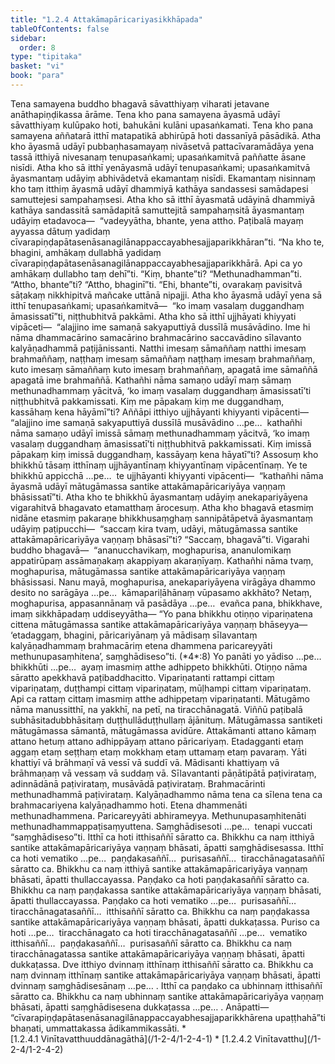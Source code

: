 ```yaml
---
title: "1.2.4 Attakāmapāricariyasikkhāpada"
tableOfContents: false
sidebar:
  order: 8
type: "tipitaka"
basket: "vi"
book: "para"
---
```



<DynamicBreadcrumb />

<Division number="290" book="para">

<Paragraph number="1180" book="para">
Tena samayena buddho bhagavā sāvatthiyaṃ viharati jetavane anāthapiṇḍikassa ārāme. Tena kho pana samayena āyasmā udāyī sāvatthiyaṃ kulūpako hoti, bahukāni kulāni upasaṅkamati. Tena kho pana samayena aññatarā itthī matapatikā abhirūpā hoti dassanīyā pāsādikā. Atha kho āyasmā udāyī pubbaṇhasamayaṃ nivāsetvā pattacīvaramādāya yena tassā itthiyā nivesanaṃ tenupasaṅkami; upasaṅkamitvā paññatte āsane nisīdi. Atha kho sā itthī yenāyasmā udāyī tenupasaṅkami; upasaṅkamitvā āyasmantaṃ udāyiṃ abhivādetvā ekamantaṃ nisīdi. Ekamantaṃ nisinnaṃ kho taṃ itthiṃ āyasmā udāyī dhammiyā kathāya sandassesi samādapesi samuttejesi sampahaṃsesi. Atha kho sā itthī āyasmatā udāyinā dhammiyā kathāya sandassitā samādapitā samuttejitā sampahaṃsitā āyasmantaṃ udāyiṃ etadavoca—  “vadeyyātha, bhante, yena attho. Paṭibalā mayaṃ ayyassa dātuṃ yadidaṃ cīvarapiṇḍapātasenāsanagilānappaccayabhesajjaparikkhāran”ti.



</Paragraph>

<Paragraph number="1181" book="para">
“Na kho te, bhagini, amhākaṃ dullabhā yadidaṃ cīvarapiṇḍapātasenāsanagilānappaccayabhesajjaparikkhārā. Api ca yo amhākaṃ dullabho taṃ dehī”ti. “Kiṃ, bhante”ti? “Methunadhamman”ti. “Attho, bhante”ti? “Attho, bhaginī”ti. “Ehi, bhante”ti, ovarakaṃ pavisitvā sāṭakaṃ nikkhipitvā mañcake uttānā nipajji. Atha kho āyasmā udāyī yena sā itthī tenupasaṅkami; upasaṅkamitvā—  “ko imaṃ vasalaṃ duggandhaṃ āmasissatī”ti, niṭṭhubhitvā pakkāmi.



</Paragraph>

<Paragraph number="1182" book="para">
Atha kho sā itthī ujjhāyati khiyyati vipāceti—  “alajjino ime samaṇā sakyaputtiyā dussīlā musāvādino. Ime hi nāma dhammacārino samacārino brahmacārino saccavādino sīlavanto kalyāṇadhammā paṭijānissanti. Natthi imesaṃ sāmaññaṃ natthi imesaṃ brahmaññaṃ, naṭṭhaṃ imesaṃ sāmaññaṃ naṭṭhaṃ imesaṃ brahmaññaṃ, kuto imesaṃ sāmaññaṃ kuto imesaṃ brahmaññaṃ, apagatā ime sāmaññā apagatā ime brahmaññā. Kathañhi nāma samaṇo udāyī maṃ sāmaṃ methunadhammaṃ yācitvā, ‘ko imaṃ vasalaṃ duggandhaṃ āmasissatī’ti niṭṭhubhitvā pakkamissati. Kiṃ me pāpakaṃ kiṃ me duggandhaṃ, kassāhaṃ kena hāyāmī”ti?



</Paragraph>

<Paragraph number="1183" book="para">
Aññāpi itthiyo ujjhāyanti khiyyanti vipācenti—  “alajjino ime samaṇā sakyaputtiyā dussīlā musāvādino …pe…  kathañhi nāma samaṇo udāyī imissā sāmaṃ methunadhammaṃ yācitvā, ‘ko imaṃ vasalaṃ duggandhaṃ āmasissatī’ti niṭṭhubhitvā pakkamissati. Kiṃ imissā pāpakaṃ kiṃ imissā duggandhaṃ, kassāyaṃ kena hāyatī”ti?



</Paragraph>

<Paragraph number="1184" book="para">
Assosuṃ kho bhikkhū tāsaṃ itthīnaṃ ujjhāyantīnaṃ khiyyantīnaṃ vipācentīnaṃ. Ye te bhikkhū appicchā …pe…  te ujjhāyanti khiyyanti vipācenti—  “kathañhi nāma āyasmā udāyī mātugāmassa santike attakāmapāricariyāya vaṇṇaṃ bhāsissatī”ti.



</Paragraph>

<Paragraph number="1185" book="para">
Atha kho te bhikkhū āyasmantaṃ udāyiṃ anekapariyāyena vigarahitvā bhagavato etamatthaṃ ārocesuṃ. Atha kho bhagavā etasmiṃ nidāne etasmiṃ pakaraṇe bhikkhusaṃghaṃ sannipātāpetvā āyasmantaṃ udāyiṃ paṭipucchi—  “saccaṃ kira tvaṃ, udāyi, mātugāmassa santike attakāmapāricariyāya vaṇṇaṃ bhāsasī”ti? “Saccaṃ, bhagavā”ti. Vigarahi buddho bhagavā—  “ananucchavikaṃ, moghapurisa, ananulomikaṃ appatirūpaṃ assāmaṇakaṃ akappiyaṃ akaraṇīyaṃ. Kathañhi nāma tvaṃ, moghapurisa, mātugāmassa santike attakāmapāricariyāya vaṇṇaṃ bhāsissasi. Nanu mayā, moghapurisa, anekapariyāyena virāgāya dhammo desito no sarāgāya …pe…  kāmapariḷāhānaṃ vūpasamo akkhāto? Netaṃ, moghapurisa, appasannānaṃ vā pasādāya …pe…  evañca pana, bhikkhave, imaṃ sikkhāpadaṃ uddiseyyātha—



</Paragraph>

</Division>
<Division number="291" book="para">

<Paragraph number="1186" book="para">
<Emphasis>“Yo pana bhikkhu otiṇṇo vipariṇatena cittena mātugāmassa santike attakāmapāricariyāya vaṇṇaṃ bhāseyya—  ‘etadaggaṃ, bhagini, pāricariyānaṃ yā mādisaṃ sīlavantaṃ kalyāṇadhammaṃ brahmacāriṃ etena dhammena paricareyyāti methunupasaṃhitena’, saṃghādiseso”</Emphasis>ti. (*4*:<Emphasis>8</Emphasis>)



</Paragraph>

</Division>
<Division number="292" book="para">

<Paragraph number="1187" book="para">
<Emphasis>Yo panā</Emphasis>ti yo yādiso …pe…  <Emphasis>bhikkhū</Emphasis>ti …pe…  ayaṃ imasmiṃ atthe adhippeto bhikkhūti.



</Paragraph>

<Paragraph number="1188" book="para">
<Emphasis>Otiṇṇo</Emphasis> nāma sāratto apekkhavā paṭibaddhacitto.



</Paragraph>

<Paragraph number="1189" book="para">
<Emphasis>Vipariṇatan</Emphasis>ti rattampi cittaṃ vipariṇataṃ, duṭṭhampi cittaṃ vipariṇataṃ, mūḷhampi cittaṃ vipariṇataṃ. Api ca rattaṃ cittaṃ imasmiṃ atthe adhippetaṃ vipariṇatanti.



</Paragraph>

<Paragraph number="1190" book="para">
<Emphasis>Mātugāmo</Emphasis> nāma manussitthī, na yakkhī, na petī, na tiracchānagatā. Viññū paṭibalā subhāsitadubbhāsitaṃ duṭṭhullāduṭṭhullaṃ ājānituṃ.



</Paragraph>

<Paragraph number="1191" book="para">
<Emphasis>Mātugāmassa santike</Emphasis>ti mātugāmassa sāmantā, mātugāmassa avidūre.



</Paragraph>

<Paragraph number="1192" book="para">
<Emphasis>Attakāman</Emphasis>ti attano kāmaṃ attano hetuṃ attano adhippāyaṃ attano pāricariyaṃ.



</Paragraph>

<Paragraph number="1193" book="para">
<Emphasis>Etadaggan</Emphasis>ti etaṃ aggaṃ etaṃ seṭṭhaṃ etaṃ mokkhaṃ etaṃ uttamaṃ etaṃ pavaraṃ.



</Paragraph>

<Paragraph number="1194" book="para">
<Emphasis>Yā</Emphasis>ti khattiyī vā brāhmaṇī vā vessī vā suddī vā.



</Paragraph>

<Paragraph number="1195" book="para">
<Emphasis>Mādisan</Emphasis>ti khattiyaṃ vā brāhmaṇaṃ vā vessaṃ vā suddaṃ vā.



</Paragraph>

<Paragraph number="1196" book="para">
<Emphasis>Sīlavantan</Emphasis>ti pāṇātipātā paṭivirataṃ, adinnādānā paṭivirataṃ, musāvādā paṭivirataṃ.



</Paragraph>

<Paragraph number="1197" book="para">
<Emphasis>Brahmacārin</Emphasis>ti methunadhammā paṭivirataṃ.



</Paragraph>

<Paragraph number="1198" book="para">
<Emphasis>Kalyāṇadhammo</Emphasis> nāma tena ca sīlena tena ca brahmacariyena kalyāṇadhammo hoti.



</Paragraph>

<Paragraph number="1199" book="para">
<Emphasis>Etena dhammenā</Emphasis>ti methunadhammena.



</Paragraph>

<Paragraph number="1200" book="para">
<Emphasis>Paricareyyā</Emphasis>ti abhirameyya.



</Paragraph>

<Paragraph number="1201" book="para">
<Emphasis>Methunupasaṃhitenā</Emphasis>ti methunadhammappaṭisaṃyuttena.



</Paragraph>

<Paragraph number="1202" book="para">
<Emphasis>Saṃghādiseso</Emphasis>ti …pe…  tenapi vuccati “saṃghādiseso”ti.



</Paragraph>

</Division>
<Division number="293" book="para">

<Paragraph number="1203" book="para">
Itthī ca hoti itthisaññī sāratto ca. Bhikkhu ca naṃ itthiyā santike attakāmapāricariyāya vaṇṇaṃ bhāsati, āpatti saṃghādisesassa.



</Paragraph>

<Paragraph number="1204" book="para">
Itthī ca hoti vematiko …pe…  paṇḍakasaññī…  purisasaññī…  tiracchānagatasaññī sāratto ca. Bhikkhu ca naṃ itthiyā santike attakāmapāricariyāya vaṇṇaṃ bhāsati, āpatti thullaccayassa.



</Paragraph>

<Paragraph number="1205" book="para">
Paṇḍako ca hoti paṇḍakasaññī sāratto ca. Bhikkhu ca naṃ paṇḍakassa santike attakāmapāricariyāya vaṇṇaṃ bhāsati, āpatti thullaccayassa.



</Paragraph>

<Paragraph number="1206" book="para">
Paṇḍako ca hoti vematiko …pe…  purisasaññī…  tiracchānagatasaññī…  itthisaññī sāratto ca. Bhikkhu ca naṃ paṇḍakassa santike attakāmapāricariyāya vaṇṇaṃ bhāsati, āpatti dukkaṭassa.



</Paragraph>

<Paragraph number="1207" book="para">
Puriso ca hoti …pe…  tiracchānagato ca hoti tiracchānagatasaññī …pe…  vematiko itthisaññī…  paṇḍakasaññī…  purisasaññī sāratto ca. Bhikkhu ca naṃ tiracchānagatassa santike attakāmapāricariyāya vaṇṇaṃ bhāsati, āpatti dukkaṭassa.



</Paragraph>

<Paragraph number="1208" book="para">
Dve itthiyo dvinnaṃ itthīnaṃ itthisaññī sāratto ca. Bhikkhu ca naṃ dvinnaṃ itthīnaṃ santike attakāmapāricariyāya vaṇṇaṃ bhāsati, āpatti dvinnaṃ saṃghādisesānaṃ …pe… .



</Paragraph>

<Paragraph number="1209" book="para">
Itthī ca paṇḍako ca ubhinnaṃ itthisaññī sāratto ca. Bhikkhu ca naṃ ubhinnaṃ santike attakāmapāricariyāya vaṇṇaṃ bhāsati, āpatti saṃghādisesena dukkaṭassa …pe… .



</Paragraph>

</Division>
<Division number="294" book="para">

<Paragraph number="1210" book="para">
Anāpatti—  “cīvarapiṇḍapātasenāsanagilānappaccayabhesajjaparikkhārena upaṭṭhahā”ti bhaṇati, ummattakassa ādikammikassāti.

</Paragraph>
</Division>

<TableOfContents book="para" section="1.2.4">
* [1.2.4.1 Vinītavatthuuddānagāthā](/1-2-4/1-2-4-1)
* [1.2.4.2 Vinītavatthu](/1-2-4/1-2-4-2)
</TableOfContents>